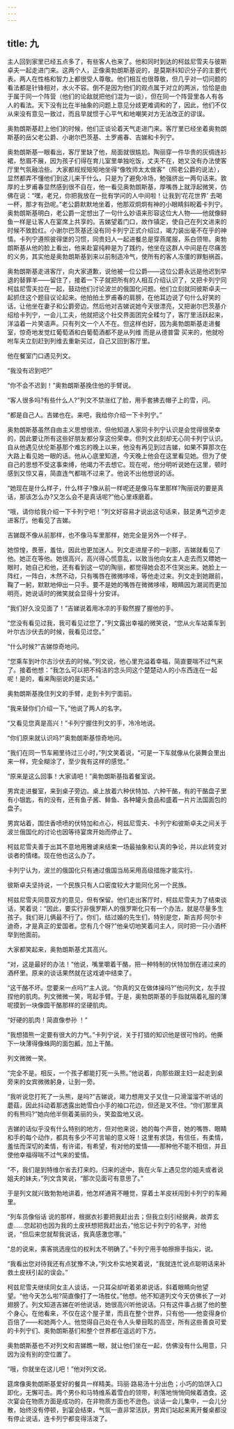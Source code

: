 ```yaml
---
---
---
```

title: 九
---




主人回到家里已经五点多了，有些客人也来了。他和同时到达的柯兹尼雪夫与彼斯卓夫一起走进门来。这两个人，正像奥勃朗斯基说的，是莫斯科知识分子的主要代表。两人在性格和智力上都很受人尊敬。他们相互也很尊敬，但几乎对一切问题的看法都是针锋相对，水火不容。倒不是因为他们的观点属于对立的两派，恰恰是由于属于同一个阵营（他们的论敌就把他们混为一谈），但在同一个阵营里各人有各人的看法。天下没有比在半抽象的问题上意见分歧更难调和的了，因此，他们不仅从来没有意见一致过，而且早就惯于心平气和地嘲笑对方无法改正的谬误。

奥勃朗斯基赶上他们的时候，他们正谈论着天气走进门来。客厅里已经坐着奥勃朗斯基的岳父老公爵、小谢尔巴茨基、土罗甫春、吉娣和卡列宁。

奥勃朗斯基一眼看出，客厅里缺了他，局面就很尴尬。陶丽穿一件华贵的灰绸连衫裙，愁眉不展，因为孩子们得在育儿室里单独吃饭，丈夫不在，她又没有办法使客厅里气氛融洽些。大家都规规矩矩地坐得“像牧师太太做客”（照老公爵的说法），显然都弄不懂他们到这儿来干什么，只是为了避免冷场，勉强挤出一两句话来。敦厚的土罗甫春显然感到很不自在，他一看见奥勃朗斯基，厚嘴唇上就浮起微笑，仿佛在说：“嘿，老兄，你把我放在一批有学问的人中间啦！让我到‘花花世界’ 去喝一杯，那才有劲呢。”老公爵默默地坐着，他那双炯炯有神的小眼睛斜睨着卡列宁。奥勃朗斯基明白，老公爵一定想出了一句什么妙语来形容这位大人物——他就像鲟鱼一样是让客人在宴席上共享的。吉娣望着门口，故作镇定，使自己在列文进来的时候不致脸红。小谢尔巴茨基还没有同卡列宁正式介绍过，竭力装出毫不在乎的神情。卡列宁遵照彼得堡的习惯，同贵妇人一起进餐总是穿燕尾服，系白领带。奥勃朗斯基从他的脸上看出，他来赴宴纯粹是为了践约，他坐在这群人中间是在尽痛苦的义务，其实他是奥勃朗斯基到来以前制造冷气，使所有的客人冻僵的罪魁祸首。

奥勃朗斯基走进客厅，向大家道歉，说他被一位公爵——这位公爵永远是他迟到早退的替罪羊——留住了，接着一下子就把所有的人相互介绍认识了，又把卡列宁同柯兹尼雪夫拉在一起，鼓动他们讨论波兰的俄国化问题。他们立刻就同彼斯卓夫一起抓住这个题目议论起来。他拍拍土罗甫春的肩膀，在他耳边说了句什么好笑的话，让他坐在妻子和公爵旁边。然后他对吉娣说她今天很漂亮，又把谢尔巴茨基介绍给卡列宁，一会儿工夫，他就把这个社交界面团完全糅匀了，客厅里活跃起来，洋溢着一片笑语声。只有列文一个人不在。但这样也好，因为奥勃朗斯基走进餐室，惊奇地发觉红葡萄酒和白葡萄酒都不是从列维 而是从德普雷 买来的，他就吩咐车夫立刻赶到列维去重新买过，自己又回到客厅里。

他在餐室门口遇见列文。

“我没有迟到吧?”

“你不会不迟到！”奥勃朗斯基挽住他的手臂说。

“客人很多吗?有些什么人?”列文不禁涨红了脸，用手套拂去帽子上的雪，问。

“都是自己人。吉娣也在。来吧，我给你介绍一下卡列宁。”

奥勃朗斯基虽然自由主义思想很浓，但他知道人家同卡列宁认识是会觉得很荣幸的，因此要让所有这些好朋友都分享这份荣幸。但列文此刻却无心同卡列宁认识。自从他遇见伏伦斯基那个难忘的晚上以来，他没有再见到过吉娣，如果不算那次在大路上看见她一眼的话。他从心底里知道，今天晚上他会在这里看见她。但为了使自己的思想不受这事束缚，他竭力不去想它。现在呢，他分明听说她在这里，顿时感到又惊又喜，简直连气都喘不过来了。他说不出他想说的话。

“她现在是什么样子，什么样子?像从前一样呢还是像马车里那样?陶丽说的要是真话，那该怎么办?又怎么会不是真话呢?”他心里琢磨着。

“哦，请你给我介绍一下卡列宁吧！”列文好容易才说出这句话来，鼓足勇气迈步走进客厅。他看见了吉娣。

吉娣既不像从前那样，也不像马车里那样，她完全是另外一个样子。

她惊惶，畏葸，羞怯，因此也更加迷人。列文走进屋子的一刹那，吉娣就看见了他。她正在等他。她很高兴，高兴得心慌意乱，以致当他向女主人走去而又瞟她一眼时，她自己和他，还有看到这一切的陶丽，都觉得她会忍不住哭出来。她脸上一阵红，一阵白，木然不动，只有嘴唇在微微哆嗦，等他走过来。列文走到她跟前，鞠了一躬，默默地伸出一只手。要不是她的嘴唇在微微哆嗦，眼睛因为潮润而更加明亮，她说话时的微笑就会显得十分安详。

“我们好久没见面了！”吉娣说着用冰凉的手毅然握了握他的手。

“您没有看见过我，我可看见过您了，”列文露出幸福的微笑说，“您从火车站乘车到叶尔古沙伏去的时候，我看见过您。”

“什么时候?”吉娣惊奇地问。

“您乘车到叶尔古沙伏去的时候。”列文说，他心里充溢着幸福，简直要喘不过气来了。接着他想：“我怎么可以把不纯洁的念头同这个楚楚动人的小东西连在一起呢！是的，看来陶丽说的是实话。”

奥勃朗斯基挽住列文的手臂，走到卡列宁面前。

“我来替你们介绍一下。”他说了两人的名字。

“又看见您真是高兴！”卡列宁握住列文的手，冷冷地说。

“你们原来就认识吗?”奥勃朗斯基惊奇地问。

“我们在同一节车厢里待过三小时，”列文笑着说，“可是一下车就像从化装舞会里出来一样，完全糊涂了，至少我有这样的感觉。”

“原来是这么回事！大家请吧！”奥勃朗斯基指着餐室说。

男宾走进餐室，来到桌子旁边。桌上放着六种伏特加、六种干酪，有的干酪盘子里有小银匙，有的没有，还有鱼子酱、鲱鱼、各种罐头食品和盛着一片片法国面包的盘子。

男宾站着，围住香喷喷的伏特加和点心，柯兹尼雪夫、卡列宁和彼斯卓夫之间关于波兰俄国化的讨论也因等待宴席开始而停止了。

柯兹尼雪夫善于出其不意地用雅谑来结束一场最抽象和认真的争论，并以此转变对谈者的情绪。现在他也这么办了。

卡列宁认为，波兰的俄国化只有通过俄国当局采用高级措施才能实行。

彼斯卓夫坚持说，一个民族只有人口密度较大才能同化另一个民族。

柯兹尼雪夫同意双方的意见，但有保留。他们走出客厅时，柯兹尼雪夫为了结束谈话，笑着说：“因此，要实行非俄罗斯人的俄罗斯化只有一个办法，就是尽量多生孩子。我们哥儿俩最不行了。你们，结过婚的先生们，特别是您，斯吉邦·阿尔卡迪奇，才是真正的爱国者。您有几个呀?”他亲切地笑着问主人，同时把一只小酒杯举到他面前。

大家都笑起来，奥勃朗斯基尤其高兴。

“对，这是最好的办法！”他说，嘴里嚼着干酪，把一种特制的伏特加倒在递过来的酒杯里。原来的谈话果然就在这戏谑中结束了。

“这干酪不坏。您要来一点吗?”主人说。“你真的又在做体操吗?”他问列文，左手捏捏他的肌肉。列文微微一笑，弯起手臂。于是，奥勃朗斯基的手指就隔着礼服的薄呢摸到一块像圆干酪那样的坚硬肌肉。

“好硬的肌肉！简直像参孙 ！”

“我想猎熊一定要有很大的力气。”卡列宁说，关于打猎的知识他是很可怜的。他撕下一块薄得像蛛网的面包瓤，加上干酪。

列文微微一笑。

“完全不是。相反，一个孩子都能打死一头熊。”他说着，向那些跟主妇一起走到桌旁来的女宾微微躬身，让到一旁。

“我听说您打死了一头熊，是吗?”吉娣说，竭力想用叉子叉住一只滑溜溜不听话的蘑菇，因此抖动着那透露出她雪白小手的袖口花边，但还是叉不住。“你们那里真的有熊吗?”她向他半侧着美丽的头，笑盈盈地又说。

吉娣的话似乎没有什么特别的地方，但对他来说，她的每个声音，她的嘴唇、眼睛和手的每个动作，都具有多少不可言喻的意义呀！这里有求饶，有信任，有柔情，羞怯而深切的柔情，有许诺，有希望，有对他的爱情——那种他不能不相信，并且使他幸福得喘不过气来的爱情。

“不，我们是到特维尔省去打来的。归来的途中，我在火车上遇见您的姐夫或者说姐夫的妹夫，”列文含笑说，“那次见面可有意思了。”

于是列文就兴致勃勃地讲着，他怎样通宵不睡觉，穿着土羊皮袄闯到卡列宁的车厢里。

“列车员像俗话 说的那样，根据衣衫要把我赶出去；但我立刻引经据典，故弄玄虚……您起初也因为我的土皮袄想把我赶出去，”他忘记卡列宁的名字，对他说，“但后来您就帮我说话，我真感激您哪。”

“总的说来，乘客挑选座位的权利太不明确了。”卡列宁用手帕擦擦手指尖，说。

“我看出您对待我还有点犹豫不决，”列文朴实地笑着说，“我就连忙说点聪明话来补救土皮袄引起的误会。”

柯兹尼雪夫继续同女主人谈话，一只耳朵却听着弟弟说话，斜着眼睛向他望望。“他今天怎么啦?简直像打了一场胜仗。”他想。他不知道列文今天仿佛长了一对翅膀了。列文知道吉娣在听他说话，她很高兴听他说话。只有这件事占据了他的整个身心。在他看来，不仅在这个屋子里，而且在整个世界，只有他——他变得身价百倍了——和她两个人。他觉得自己处在令人头晕目眩的高空，所有这些善良可爱的卡列宁们、奥勃朗斯基们和整个世界都在遥远的下方。

奥勃朗斯基也不对列文和吉娣瞧一眼，就让他们坐在一起，仿佛没有什么用意，只因为没有别的空位置了。

“哦，你就坐在这儿吧！”他对列文说。

筵席像奥勃朗斯基爱好的餐具一样精美。玛丽·路易汤十分出色；小巧的馅饼入口即化，无懈可击。两个男仆和马特维系着雪白的领带，利落地悄悄伺候着酒食。这次宴会在物质方面是成功的，在非物质方面也不逊色。谈话一会儿集中，一会儿分散，始终没有停顿，到宴会结束，气氛一直非常活跃，男宾们站起来离开餐桌都没有停止说话，连卡列宁都变得活泼了。